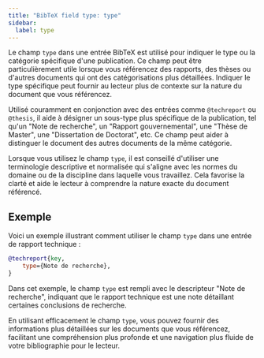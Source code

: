 ```yaml
---
title: "BibTeX field type: type"
sidebar:
  label: type
---
```



Le champ `type` dans une entrée BibTeX est utilisé pour indiquer le type ou la catégorie spécifique d'une publication. Ce champ peut être particulièrement utile lorsque vous référencez des rapports, des thèses ou d'autres documents qui ont des catégorisations plus détaillées. Indiquer le type spécifique peut fournir au lecteur plus de contexte sur la nature du document que vous référencez.

<CiteDrive />

Utilisé couramment en conjonction avec des entrées comme `@techreport` ou `@thesis`, il aide à désigner un sous-type plus spécifique de la publication, tel qu'un "Note de recherche", un "Rapport gouvernemental", une "Thèse de Master", une "Dissertation de Doctorat", etc. Ce champ peut aider à distinguer le document des autres documents de la même catégorie.

Lorsque vous utilisez le champ `type`, il est conseillé d'utiliser une terminologie descriptive et normalisée qui s'aligne avec les normes du domaine ou de la discipline dans laquelle vous travaillez. Cela favorise la clarté et aide le lecteur à comprendre la nature exacte du document référencé.

## Exemple

Voici un exemple illustrant comment utiliser le champ `type` dans une entrée de rapport technique :

```bibtex
@techreport{key,
    type={Note de recherche},
}
```

Dans cet exemple, le champ `type` est rempli avec le descripteur "Note de recherche", indiquant que le rapport technique est une note détaillant certaines conclusions de recherche.

En utilisant efficacement le champ `type`, vous pouvez fournir des informations plus détaillées sur les documents que vous référencez, facilitant une compréhension plus profonde et une navigation plus fluide de votre bibliographie pour le lecteur.
